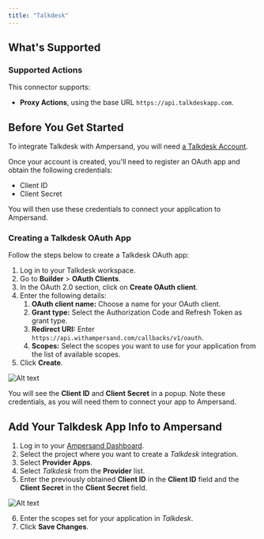 ```yaml
---
title: "Talkdesk"
---
```


## What's Supported

### Supported Actions
This connector supports:
* **Proxy Actions**, using the base URL `https://api.talkdeskapp.com`.

## Before You Get Started

To integrate Talkdesk with Ampersand, you will need [a Talkdesk Account](https://www.Talkdesk.com/).

Once your account is created, you'll need to register an OAuth app and obtain the following credentials:
* Client ID
* Client Secret

You will then use these credentials to connect your application to Ampersand.

### Creating a Talkdesk OAuth App

Follow the steps below to create a Talkdesk OAuth app:

1. Log in to your Talkdesk workspace.
2. Go to **Builder** > **OAuth Clients**.
3. In the OAuth 2.0 section, click on **Create OAuth client**.
4. Enter the following details:
   1. **OAuth client name:** Choose a name for your OAuth client.
   2. **Grant type:** Select the Authorization Code and Refresh Token as grant type.
   3. **Redirect URI:** Enter `https://api.withampersand.com/callbacks/v1/oauth`.
   4. **Scopes:** Select the scopes you want to use for your application from the list of available scopes.
5. Click **Create**.

![Alt text](/images/provider-guides/talkdesk-oauth.gif)

You will see the **Client ID** and **Client Secret** in a popup. Note these credentials, as you will need them to connect your app to Ampersand.

## Add Your Talkdesk App Info to Ampersand

1. Log in to your [Ampersand Dashboard](https://dashboard.withampersand.com).
2. Select the project where you want to create a *Talkdesk* integration.
3. Select **Provider Apps**.
4. Select *Talkdesk* from the **Provider** list.
5. Enter the previously obtained **Client ID** in the **Client ID** field and the **Client Secret** in the **Client Secret** field.

![Alt text](/images/provider-guides/talkdesk-ampersand.gif)

6. Enter the scopes set for your application in _Talkdesk_.
7. Click **Save Changes**.